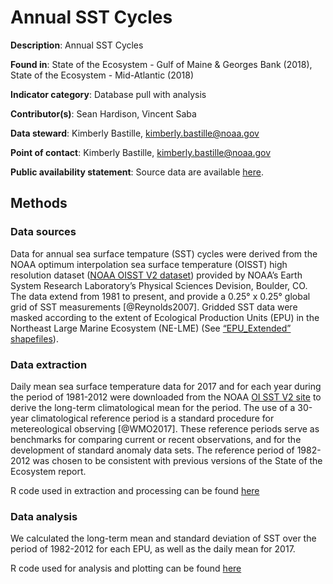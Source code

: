 # Annual SST Cycles

**Description**: Annual SST Cycles

**Found in**: State of the Ecosystem - Gulf of Maine & Georges Bank (2018), State of the Ecosystem - Mid-Atlantic (2018) 

**Indicator category**: Database pull with analysis

**Contributor(s)**: Sean Hardison, Vincent Saba
  
**Data steward**: Kimberly Bastille, <kimberly.bastille@noaa.gov>
  
**Point of contact**: Kimberly Bastille, <kimberly.bastille@noaa.gov>
  
**Public availability statement**: Source data are available [here](https://www.esrl.noaa.gov/psd/data/gridded/data.noaa.oisst.v2.highres.html). 

## Methods

### Data sources
Data for annual sea surface tempature (SST) cycles were derived from the NOAA optimum interpolation sea surface temperature (OISST) high resolution dataset ([NOAA OISST V2 dataset](https://www.esrl.noaa.gov/psd/data/gridded/data.noaa.oisst.v2.highres.html)) provided by NOAA's Earth System Research Laboratory's Physical Sciences Devision, Boulder, CO. The data extend from 1981 to present, and provide a 0.25&deg; x 0.25&deg; global grid of SST measurements [@Reynolds2007]. Gridded SST data were masked according to the extent of Ecological Production Units (EPU) in the Northeast Large Marine Ecosystem (NE-LME) (See ["EPU_Extended" shapefiles](https://github.com/NOAA-EDAB/tech-doc/tree/master/gis)).


### Data extraction 
Daily mean sea surface temperature data for 2017 and for each year during the period of 1981-2012 were downloaded from the NOAA [OI SST V2 site](https://www.esrl.noaa.gov/psd/data/gridded/data.noaa.oisst.v2.highres.html) to derive the long-term climatological mean for the period. The use of a 30-year climatological reference period is a standard procedure for metereological observing [@WMO2017]. These reference periods serve as benchmarks for comparing current or recent observations, and for the development of standard anomaly data sets. The reference period of 1982-2012 was chosen to be consistent with previous versions of the State of the Ecosystem report. 

R code used in extraction and processing can be found [here](https://github.com/NOAA-EDAB/tech-doc/blob/master/R/stored_scripts/annual_sst_cycles_extraction_and_processing.R)


### Data analysis 
We calculated the long-term mean and standard deviation of SST over the period of 1982-2012 for each EPU, as well as the daily mean for 2017.  

R code used for analysis and plotting can be found [here](https://github.com/NOAA-EDAB/tech-doc/blob/master/R/stored_scripts/annual_sst_cycles_analysis_and_plotting.R)

```{r , code = readLines("https://raw.githubusercontent.com/NOAA-EDAB/tech-doc/blob/master/R/stored_scripts/annual_sst_cycles_analysis_and_plotting.R"), fig.width=5, fig.asp = 0.45, fig.cap = "Proportion of warm slope water (WSW) and Labrador slope water (LSLW) entering the GOM through the Northeast Channel.", echo = F, fig.align="center", eval=T, echo=T}

```